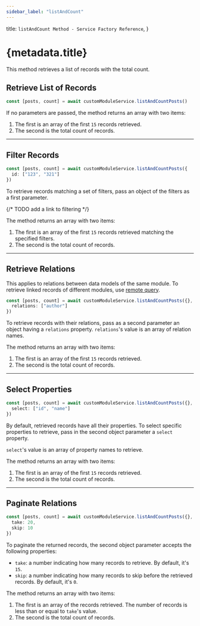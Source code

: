 ```yaml
---
sidebar_label: "listAndCount"
---
```


  title: `listAndCount Method - Service Factory Reference`,
}

# {metadata.title}

This method retrieves a list of records with the total count.

## Retrieve List of Records

```ts
const [posts, count] = await customModuleService.listAndCountPosts()
```

If no parameters are passed, the method returns an array with two items:

1. The first is an array of the first `15` records retrieved.
2. The second is the total count of records.

---

## Filter Records

```ts
const [posts, count] = await customModuleService.listAndCountPosts({
  id: ["123", "321"]
})
```

To retrieve records matching a set of filters, pass an object of the filters as a first parameter.

{/* TODO add a link to filtering */}

The method returns an array with two items:

1. The first is an array of the first `15` records retrieved matching the specified filters.
2. The second is the total count of records.

---

## Retrieve Relations

<Note>

This applies to relations between data models of the same module. To retrieve linked records of different modules, use [remote query](!docs!/advanced-development/modules/remote-query).

</Note>

```ts
const [posts, count] = await customModuleService.listAndCountPosts({}, {
  relations: ["author"]
})
```

To retrieve records with their relations, pass as a second parameter an object having a `relations` property. `relations`'s value is an array of relation names.

The method returns an array with two items:

1. The first is an array of the first `15` records retrieved.
2. The second is the total count of records.

---

## Select Properties

```ts
const [posts, count] = await customModuleService.listAndCountPosts({}, {
  select: ["id", "name"]
})
```

By default, retrieved records have all their properties. To select specific properties to retrieve, pass in the second object parameter a `select` property.

`select`'s value is an array of property names to retrieve.

The method returns an array with two items:

1. The first is an array of the first `15` records retrieved.
2. The second is the total count of records.

---

## Paginate Relations

```ts
const [posts, count] = await customModuleService.listAndCountPosts({}, {
  take: 20,
  skip: 10
})
```

To paginate the returned records, the second object parameter accepts the following properties:

- `take`: a number indicating how many records to retrieve. By default, it's `15`.
- `skip`: a number indicating how many records to skip before the retrieved records. By default, it's `0`.

The method returns an array with two items:

1. The first is an array of the records retrieved. The number of records is less than or equal to `take`'s value.
2. The second is the total count of records.
